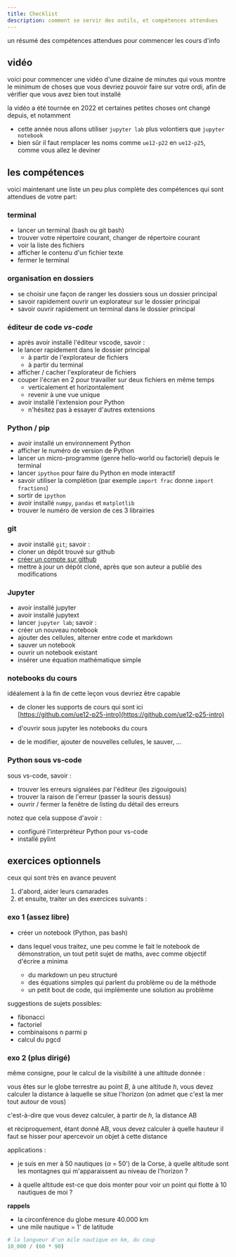 ```yaml
---
title: Checklist
description: comment se servir des outils, et compétences attendues
---
```



<SidebarToggle />


<LabeledAnchor label="label-checklist" />

un résumé des compétences attendues pour commencer les cours d'info

## vidéo

voici pour commencer une vidéo d'une dizaine de minutes qui vous montre le minimum de choses
que vous devriez pouvoir faire sur votre ordi, afin de vérifier que vous avez bien tout installé

<Admonition title="Un peu ancienne" type="danger">
la vidéo a été tournée en 2022 et certaines petites choses ont changé depuis, et notamment

* cette année nous allons utiliser `jupyter lab` plus volontiers que `jupyter notebook`
* bien sûr il faut remplacer les noms comme `ue12-p22` en `ue12-p25`, comme vous allez le deviner
</Admonition>

<YouTube id="i_ZcP7iNw-U"/>

## les compétences

voici maintenant une liste un peu plus complète des compétences qui sont attendues de votre part:

### terminal

* lancer un terminal (bash ou git bash)
* trouver votre répertoire courant, changer de répertoire courant
* voir la liste des fichiers
* afficher le contenu d'un fichier texte
* fermer le terminal

### organisation en dossiers

* se choisir une façon de ranger les dossiers sous un dossier principal
* savoir rapidement ouvrir un explorateur sur le dossier principal
* savoir ouvrir rapidement un terminal dans le dossier principal

### éditeur de code *vs-code*

* après avoir installé l'éditeur vscode, savoir :
* le lancer rapidement dans le dossier principal
  * à partir de l'explorateur de fichiers
  * à partir du terminal
* afficher / cacher l'explorateur de fichiers
* couper l'écran en 2 pour travailler sur deux fichiers en même temps
  * verticalement et horizontalement
  * revenir à une vue unique
* avoir installé l'extension pour Python
  * n'hésitez pas à essayer d'autres extensions

### Python / pip

* avoir installé un environnement Python
* afficher le numéro de version de Python
* lancer un micro-programme (genre hello-world ou factoriel) depuis le terminal
* lancer `ipython` pour faire du Python en mode interactif
* savoir utiliser la complétion (par exemple `import frac` donne `import fractions`)
* sortir de `ipython`
* avoir installé `numpy`, `pandas` et `matplotlib`
* trouver le numéro de version de ces 3 librairies

### git

* avoir installé `git`; savoir :
* cloner un dépôt trouvé sur github
* [créer un compte sur github](https://github.com/)
* mettre à jour un dépôt cloné, après que son auteur a publié des modifications

### Jupyter

* avoir installé jupyter
* avoir installé jupytext
* lancer `jupyter lab`; savoir :
* créer un nouveau notebook
* ajouter des cellules, alterner entre code et markdown
* sauver un notebook
* ouvrir un notebook existant
* insérer une équation mathématique simple

### notebooks du cours

idéalement à la fin de cette leçon vous devriez être capable

* de cloner les supports de cours qui sont ici  
  [https://github.com/ue12-p25-intro](https://github.com/ue12-p25-intro)

* d'ouvrir sous jupyter les notebooks du cours
* de le modifier, ajouter de nouvelles cellules, le sauver, ...

### Python sous vs-code

sous vs-code, savoir :

* trouver les erreurs signalées par l'éditeur (les zigouigouis)
* trouver la raison de l'erreur (passer la souris dessus)
* ouvrir / fermer la fenêtre de listing du détail des erreurs

notez que cela suppose d'avoir :

* configuré l'interpréteur Python pour vs-code
* installé pylint

## exercices optionnels

ceux qui sont très en avance peuvent

1. d'abord, aider leurs camarades
1. et ensuite, traiter un des exercices suivants :

### exo 1 (assez libre)

* créer un notebook (Python, pas bash)
* dans lequel vous traitez, une peu comme le fait le notebook de démonstration, un tout
  petit sujet de maths, avec comme objectif d'écrire a minima

  * du markdown un peu structuré
  * des équations simples qui parlent du problème ou de la méthode
  * un petit bout de code, qui implémente une solution au problème

suggestions de sujets possibles:

* fibonacci
* factoriel
* combinaisons n parmi p
* calcul du pgcd

### exo 2 (plus dirigé)

même consigne, pour le calcul de la visibilité à une altitude donnée :

vous êtes sur le globe terrestre au point $B$, à une altitude $h$, vous devez
calculer la distance à laquelle se situe l'horizon (on admet que c'est la mer tout autour
de vous)

c'est-à-dire que vous devez calculer, à partir de $h$, la distance AB

et réciproquement, étant donné AB, vous devez calculer à quelle hauteur il faut se hisser
pour apercevoir un objet à cette distance

<ImageLoader filename="earth.excalidraw.svg" />

applications :

* je suis en mer à 50 nautiques ($\alpha$ = 50') de la Corse, à quelle altitude sont les
  montagnes qui m'apparaissent au niveau de l'horizon ?

* à quelle altitude est-ce que dois monter pour voir un point qui flotte à 10 nautiques de
  moi ?

**rappels**

* la circonférence du globe mesure 40.000 km
* une mile nautique = 1' de latitude

```python
# la longueur d'un mile nautique en km, du coup
10_000 / (60 * 90)
```
